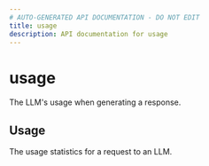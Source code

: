 ```yaml
---
# AUTO-GENERATED API DOCUMENTATION - DO NOT EDIT
title: usage
description: API documentation for usage
---
```


# usage

The LLM's usage when generating a response.

## <ApiType type="Class" path="responses/usage/index" symbolName="Usage" /> Usage

The usage statistics for a request to an LLM.


